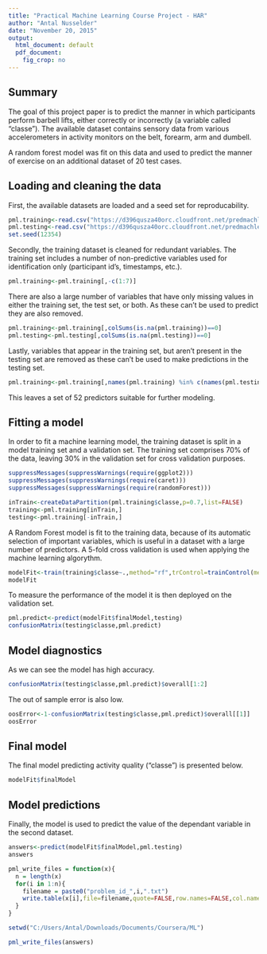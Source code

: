 ```yaml
---
title: "Practical Machine Learning Course Project - HAR"
author: "Antal Nusselder"
date: "November 20, 2015"
output:
  html_document: default
  pdf_document:
    fig_crop: no
---
```

## Summary
The goal of this project paper is to predict the manner in which participants perform barbell lifts, either correctly or incorrectly (a variable called "classe"). The available dataset contains sensory data from various accelerometers in activity monitors on the belt, forearm, arm and dumbell.

A random forest model was fit on this data and used to predict the manner of exercise on an additional dataset of 20 test cases.

## Loading and cleaning the data
First, the available datasets are loaded and a seed set for reproducability.
```r
pml.training<-read.csv("https://d396qusza40orc.cloudfront.net/predmachlearn/pml-training.csv",header=TRUE,sep=",")
pml.testing<-read.csv("https://d396qusza40orc.cloudfront.net/predmachlearn/pml-testing.csv",header=TRUE,sep=",")
set.seed(12354)
```

Secondly, the training dataset is cleaned for redundant variables.
The training set includes a number of non-predictive variables used for identification only (participant id's, timestamps, etc.).
```r
pml.training<-pml.training[,-c(1:7)]
```

There are also a large number of variables that have only missing values in either the training set, the test set, or both. As these can't be used to predict they are also removed.
```r
pml.training<-pml.training[,colSums(is.na(pml.training))==0]
pml.testing<-pml.testing[,colSums(is.na(pml.testing))==0]
```

Lastly, variables that appear in the training set, but aren't present in the testing set are removed as these can't be used to make predictions in the testing set.
```r
pml.training<-pml.training[,names(pml.training) %in% c(names(pml.testing),"classe")]
```

This leaves a set of 52 predictors suitable for further modeling.

## Fitting a model

In order to fit a machine learning model, the training dataset is split in a model training set and a validation set. The training set comprises 70% of the data, leaving 30% in the validation set for cross validation purposes.
```r
suppressMessages(suppressWarnings(require(ggplot2)))
suppressMessages(suppressWarnings(require(caret)))
suppressMessages(suppressWarnings(require(randomForest)))
```
```r
inTrain<-createDataPartition(pml.training$classe,p=0.7,list=FALSE)
training<-pml.training[inTrain,]
testing<-pml.training[-inTrain,]
```

A Random Forest model is fit to the training data, because of its automatic selection of important variables, which is useful in a dataset with a large number of predictors.
A 5-fold cross validation is used when applying the machine learning algorythm.
```r
modelFit<-train(training$classe~.,method="rf",trControl=trainControl(method="cv",5),data=training)
modelFit
```

To measure the performance of the model it is then deployed on the validation set.
```r
pml.predict<-predict(modelFit$finalModel,testing)
confusionMatrix(testing$classe,pml.predict)
```

## Model diagnostics

As we can see the model has high accuracy.
```r
confusionMatrix(testing$classe,pml.predict)$overall[1:2]
```

The out of sample error is also low. 
```r
oosError<-1-confusionMatrix(testing$classe,pml.predict)$overall[[1]]
oosError
```

## Final model

The final model predicting activity quality ("classe") is presented below.
```r
modelFit$finalModel
```

## Model predictions

Finally, the model is used to predict the value of the dependant variable in the second dataset.
```r
answers<-predict(modelFit$finalModel,pml.testing)
answers

pml_write_files = function(x){
  n = length(x)
  for(i in 1:n){
    filename = paste0("problem_id_",i,".txt")
    write.table(x[i],file=filename,quote=FALSE,row.names=FALSE,col.names=FALSE)
  }
}
```
```r
setwd("C:/Users/Antal/Downloads/Documents/Coursera/ML")
```
```r
pml_write_files(answers)
```
